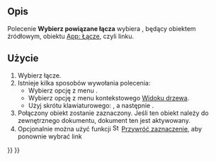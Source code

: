 <languages/>

{{Docnav
|[[Std_DockOverlayToggleBottom/pl|DockOverlayToggleBottom]]
|[[Std_LinkSelectLinkedFinal/pl|Przejdź do najgłębiej połączonego obiektu]]
|[[Std_View_Menu/pl|Menu Widok]]
|IconL=Std_DockOverlayToggleBottom.svg
|IconR=Std_LinkSelectLinkedFinal.svg
|IconC=Freecad.svg
}}

{{GuiCommand/pl
|Name=Std LinkSelectLinked
|Name/pl=Std: Przejdź do połączonego obiektu
|MenuLocation=Widok → Nawigacja przy użyciu łączy → Przejdź do połączonego obiektu
|Workbenches=wszystkie
|Version=0.19
|SeeAlso=[[Std_LinkSelectLinkedFinal/pl|Przejdź do najgłębiej połączonego obiektu]], [[Std_LinkSelectAllLinks/pl|Wybierz wszystkie łącza]]
}}

<span id="Description"></span>
==Opis==

Polecenie '''Wybierz powiązane łącza''' wybiera {{PropertyData|Powiązany obiekt}}, będący obiektem źródłowym, obiektu [[App_Link/pl|App: Łącze]], czyli linku.

<span id="Usage"></span>
==Użycie==

# Wybierz łącze.
# Istnieje kilka sposobów wywołania polecenia:
#* Wybierz opcję z menu {{MenuCommand|Widok → Nawigacja przy użyciu łączy → [[Image:Std_LinkSelectLinked.svg|16px]] Przejdź do połączonego obiektu}}.
#* Wybierz opcję {{MenuCommand|Akcje z łączami → [[Image:Std_LinkSelectLinked.svg|16px]] Przejdź do połączonego obiektu}} z menu kontekstowego [[Tree_view/pl|Widoku drzewa]].
#* Użyj skrótu klawiaturowego: {{KEY|S}}, a następnie {{KEY|G}}.
# Połączony obiekt zostanie zaznaczony. Jeśli ten obiekt należy do zewnętrznego dokumentu, dokument ten jest aktywowany.
# Opcjonalnie można użyć funkcji [[Image:Std_SelBack.svg|16px]] [[Std_SelBack/pl|Przywróć zaznaczenie]], aby ponownie wybrać link


{{Docnav
|[[Std_DockOverlayToggleBottom/pl|DockOverlayToggleBottom]]
|[[Std_LinkSelectLinkedFinal/pl|Przejdź do najgłębiej połączonego obiektu]]
|[[Std_View_Menu/pl|Menu Widok]]
|IconL=Std_DockOverlayToggleBottom.svg
|IconR=Std_LinkSelectLinkedFinal.svg
|IconC=Freecad.svg
}}

{{Std_Base_navi{{#translation:}}}}
{{Userdocnavi{{#translation:}}}}